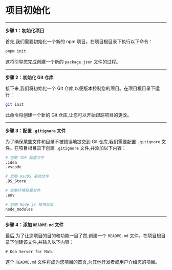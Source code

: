 # 项目初始化

------

**步骤 1：初始化项目**

首先,我们需要初始化一个新的 npm 项目。在项目根目录下执行以下命令：

```bash
pnpm init
```

这将引导您完成创建一个新的 `package.json` 文件的过程。

-------

**步骤 2：初始化 Git 仓库**

接下来,我们将初始化一个 Git 仓库,以便版本控制您的项目。在项目根目录下运行：

```bash
git init
```

此命令将创建一个新的 Git 仓库,让您可以开始跟踪项目的更改。

-------

**步骤 3：配置 `.gitignore` 文件**

为了确保某些文件和目录不被错误地提交到 Git 仓库,我们需要配置 `.gitignore` 文件。在项目根目录下创建 `.gitignore` 文件,并添加以下内容：

```bash
# 忽略 IDE 配置文件
.idea
.vscode

# 忽略 macOS 系统文件
.DS_Store

# 忽略环境变量文件
.env

# 忽略 Node.js 模块目录
node_modules
```

-------

**步骤 4：添加 `README.md` 文件**

最后,为了让您项目的目的和功能一目了然,创建一个 `README.md` 文件。在项目根目录下创建该文件,并输入以下内容：

```
# Koa Server for Matu
```

这个 `README.md` 文件将成为您项目的首页,为其他开发者或用户介绍您的项目。

